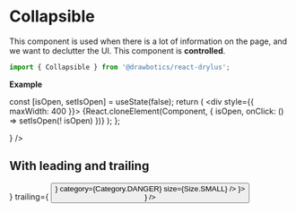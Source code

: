 


# Collapsible
This component is used when there is a lot of information on the page, and we want to declutter the UI. This component is __controlled__.
```jsx
import { Collapsible } from '@drawbotics/react-drylus';
```

__Example__

  const [isOpen, setIsOpen] = useState(false);
  return (
    <div style={{ maxWidth: 400 }}>
      {React.cloneElement(Component, { isOpen, onClick: () => setIsOpen(! isOpen) })}
    </div>
  );
};


<Playground component={Collapsible}>
  <ControlledField component={
    <Collapsible title="Some information">
      <div style={{ background: 'red', height: 150 }} />
    </Collapsible>
  } />
</Playground>


## With leading and trailing

<Playground>
  <ControlledField component={
    <Collapsible
      title="Some information"
      leading={<Icon name="globe" shade={Shade.LIGHT} />}
      trailing={
        <Button leading={<Icon name="trash" />} category={Category.DANGER} size={Size.SMALL} />
      }>
      <div style={{ background: 'red', height: 150 }} />
    </Collapsible>
  } />
</Playground>